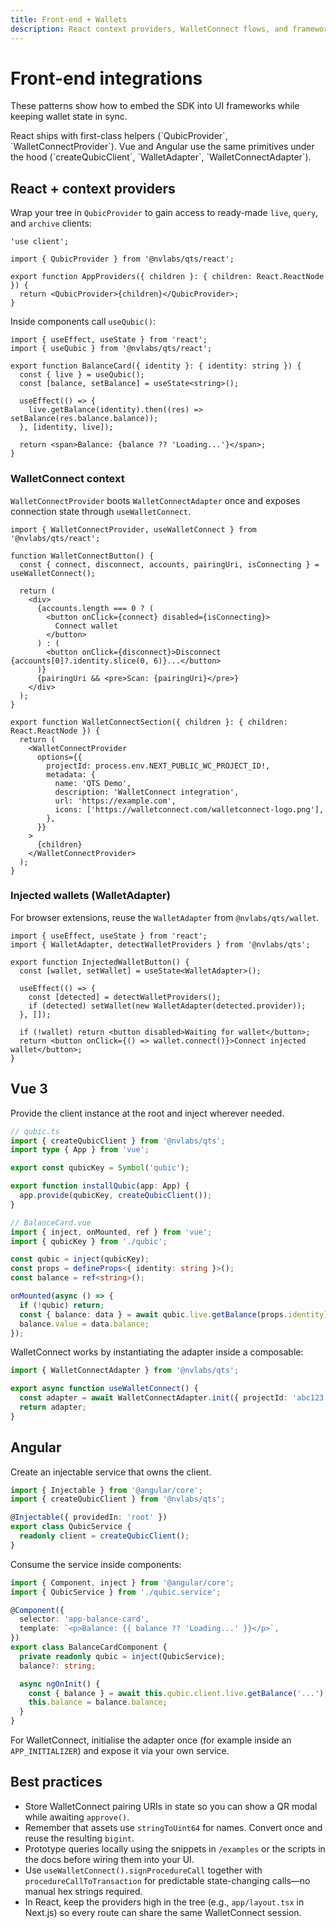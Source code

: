 ```yaml
---
title: Front-end + Wallets
description: React context providers, WalletConnect flows, and framework-specific recipes for Vue and Angular.
---
```



# Front-end integrations

These patterns show how to embed the SDK into UI frameworks while keeping wallet state in sync.

<Callout type="info">
  React ships with first-class helpers (`QubicProvider`, `WalletConnectProvider`). Vue and Angular use the same
  primitives under the hood (`createQubicClient`, `WalletAdapter`, `WalletConnectAdapter`).
</Callout>

## React + context providers

Wrap your tree in `QubicProvider` to gain access to ready-made `live`, `query`, and `archive` clients:

```tsx
'use client';

import { QubicProvider } from '@nvlabs/qts/react';

export function AppProviders({ children }: { children: React.ReactNode }) {
  return <QubicProvider>{children}</QubicProvider>;
}
```

Inside components call `useQubic()`:

```tsx
import { useEffect, useState } from 'react';
import { useQubic } from '@nvlabs/qts/react';

export function BalanceCard({ identity }: { identity: string }) {
  const { live } = useQubic();
  const [balance, setBalance] = useState<string>();

  useEffect(() => {
    live.getBalance(identity).then((res) => setBalance(res.balance.balance));
  }, [identity, live]);

  return <span>Balance: {balance ?? 'Loading...'}</span>;
}
```

### WalletConnect context

`WalletConnectProvider` boots `WalletConnectAdapter` once and exposes connection state through `useWalletConnect`.

```tsx
import { WalletConnectProvider, useWalletConnect } from '@nvlabs/qts/react';

function WalletConnectButton() {
  const { connect, disconnect, accounts, pairingUri, isConnecting } = useWalletConnect();

  return (
    <div>
      {accounts.length === 0 ? (
        <button onClick={connect} disabled={isConnecting}>
          Connect wallet
        </button>
      ) : (
        <button onClick={disconnect}>Disconnect {accounts[0]?.identity.slice(0, 6)}...</button>
      )}
      {pairingUri && <pre>Scan: {pairingUri}</pre>}
    </div>
  );
}

export function WalletConnectSection({ children }: { children: React.ReactNode }) {
  return (
    <WalletConnectProvider
      options={{
        projectId: process.env.NEXT_PUBLIC_WC_PROJECT_ID!,
        metadata: {
          name: 'QTS Demo',
          description: 'WalletConnect integration',
          url: 'https://example.com',
          icons: ['https://walletconnect.com/walletconnect-logo.png'],
        },
      }}
    >
      {children}
    </WalletConnectProvider>
  );
}
```

### Injected wallets (WalletAdapter)

For browser extensions, reuse the `WalletAdapter` from `@nvlabs/qts/wallet`.

```tsx
import { useEffect, useState } from 'react';
import { WalletAdapter, detectWalletProviders } from '@nvlabs/qts';

export function InjectedWalletButton() {
  const [wallet, setWallet] = useState<WalletAdapter>();

  useEffect(() => {
    const [detected] = detectWalletProviders();
    if (detected) setWallet(new WalletAdapter(detected.provider));
  }, []);

  if (!wallet) return <button disabled>Waiting for wallet</button>;
  return <button onClick={() => wallet.connect()}>Connect injected wallet</button>;
}
```

## Vue 3

Provide the client instance at the root and inject wherever needed.

```ts
// qubic.ts
import { createQubicClient } from '@nvlabs/qts';
import type { App } from 'vue';

export const qubicKey = Symbol('qubic');

export function installQubic(app: App) {
  app.provide(qubicKey, createQubicClient());
}
```

```ts
// BalanceCard.vue
import { inject, onMounted, ref } from 'vue';
import { qubicKey } from './qubic';

const qubic = inject(qubicKey);
const props = defineProps<{ identity: string }>();
const balance = ref<string>();

onMounted(async () => {
  if (!qubic) return;
  const { balance: data } = await qubic.live.getBalance(props.identity);
  balance.value = data.balance;
});
```

WalletConnect works by instantiating the adapter inside a composable:

```ts
import { WalletConnectAdapter } from '@nvlabs/qts';

export async function useWalletConnect() {
  const adapter = await WalletConnectAdapter.init({ projectId: 'abc123' });
  return adapter;
}
```

## Angular

Create an injectable service that owns the client.

```ts
import { Injectable } from '@angular/core';
import { createQubicClient } from '@nvlabs/qts';

@Injectable({ providedIn: 'root' })
export class QubicService {
  readonly client = createQubicClient();
}
```

Consume the service inside components:

```ts
import { Component, inject } from '@angular/core';
import { QubicService } from './qubic.service';

@Component({
  selector: 'app-balance-card',
  template: `<p>Balance: {{ balance ?? 'Loading...' }}</p>`,
})
export class BalanceCardComponent {
  private readonly qubic = inject(QubicService);
  balance?: string;

  async ngOnInit() {
    const { balance } = await this.qubic.client.live.getBalance('...');
    this.balance = balance.balance;
  }
}
```

For WalletConnect, initialise the adapter once (for example inside an `APP_INITIALIZER`) and expose it via your own service.

## Best practices

- Store WalletConnect pairing URIs in state so you can show a QR modal while awaiting `approve()`.
- Remember that assets use `stringToUint64` for names. Convert once and reuse the resulting `bigint`.
- Prototype queries locally using the snippets in `/examples` or the scripts in the docs before wiring them into your UI.
- Use `useWalletConnect().signProcedureCall` together with `procedureCallToTransaction` for predictable state-changing
  calls—no manual hex strings required.
- In React, keep the providers high in the tree (e.g., `app/layout.tsx` in Next.js) so every route can share the same
  WalletConnect session.
